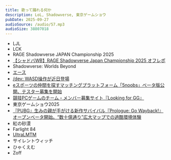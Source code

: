 ```yaml
---
title: 歌って踊れる何か
description: LoL, Shadowverse, 東京ゲームショウ
pubDate: 2025-09-27
audioSource: /audio/57.mp3
audioSize: 38807018
---
```


- LJL
- LCK
- RAGE Shadowverse JAPAN Championship 2025
- [【シャドバWB】RAGE Shadowverse Japan Championship 2025 オフレポ](https://note.com/mu_ka/n/n765ad16e357d)
- Shadowverse: Worlds Beyond
- [エース](https://x.com/shadowverse_jp/status/1900129977347301703)
- [/dev: WASD操作が近日登場](https://www.leagueoflegends.com/ja-jp/news/dev/dev-wasd-controls-are-on-the-way/)
- [eスポーツの仲間を探すマッチングプラットフォーム「5noobs」ベータ版公開、テスター募集を開始](https://www.negitaku.org/news/n-27095)
- [競技PCゲームのチーム・メンバー募集サイト『Looking for GG』](https://www.negitaku.org/news/n-23883)
- 東京ゲームショウ2025
- [『PUBG』生みの親が手がける新作サバイバル『Prologue: Go Wayback!』オープンベータ開始。“数十億通り”広大マップでの過酷環境体験](https://automaton-media.com/articles/newsjp/prologue-go-wayback-20250813-353206/)
- 紅の砂漠
- Farlight 84
- [UltraLMTM](https://ultralmtm.com/)
- サイレントウィッチ
- ひゃくえむ
- Zoff
